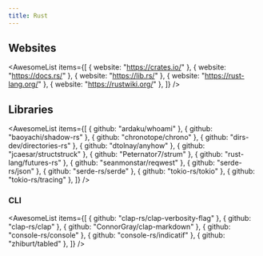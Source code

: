 ```yaml
---
title: Rust
---
```


## Websites

<AwesomeList
  items={[
    { website: "https://crates.io/" },
    { website: "https://docs.rs/" },
    { website: "https://lib.rs/" },
    { website: "https://rust-lang.org/" },
    { website: "https://rustwiki.org/" },
  ]}
/>

## Libraries

<AwesomeList
  items={[
    { github: "ardaku/whoami" },
    { github: "baoyachi/shadow-rs" },
    { github: "chronotope/chrono" },
    { github: "dirs-dev/directories-rs" },
    { github: "dtolnay/anyhow" },
    { github: "jcaesar/structstruck" },
    { github: "Peternator7/strum" },
    { github: "rust-lang/futures-rs" },
    { github: "seanmonstar/reqwest" },
    { github: "serde-rs/json" },
    { github: "serde-rs/serde" },
    { github: "tokio-rs/tokio" },
    { github: "tokio-rs/tracing" },
  ]}
/>

### CLI

<AwesomeList
  items={[
    { github: "clap-rs/clap-verbosity-flag" },
    { github: "clap-rs/clap" },
    { github: "ConnorGray/clap-markdown" },
    { github: "console-rs/console" },
    { github: "console-rs/indicatif" },
    { github: "zhiburt/tabled" },
  ]}
/>
